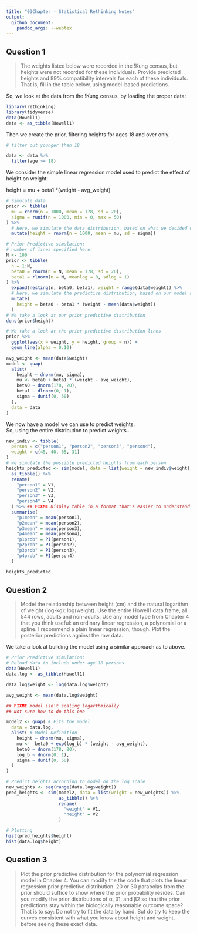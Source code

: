```yaml
---
title: "03Chapter - Statistical Rethinking Notes"
output: 
  github_document:
    pandoc_args: --webtex
---
```


## Question 1

> The weights listed below were recorded in the !Kung census, but heights
> were not recorded for these individuals. Provide predicted heights and 89%
> compatibility intervals for each of these individuals. That is, fill in the table
> below, using model-based predictions.

So, we look at the data from the !Kung census, by loading the proper data:

```r
library(rethinking)
library(tidyverse)
data(Howell1)
data <- as_tibble(Howell1)
```

Then we create the prior, filtering heights for ages 18 and over only.

```r
# filter out younger than 18

data <- data %>% 
  filter(age >= 18)
```
We consider the simple linear regression model used to predict the effect of height on weight:

height = mu + beta1 *(weight - avg_weight)
```r
# Simulate data
prior <- tibble(
  mu = rnorm(n = 1000, mean = 178, sd = 20),
  sigma = runif(n = 1000, min = 0, max = 50)
) %>% 
  # Here, we simulate the data distribution, based on what we decided our prior values to be
  mutate(height = rnorm(n = 1000, mean = mu, sd = sigma))

# Prior Predictive simulation:
# number of lines specified here:
N <- 100
prior <- tibble(
  n = 1:N,
  beta0 = rnorm(n = N, mean = 178, sd = 20),
  beta1 = rlnorm(n = N, meanlog = 0, sdlog = 1)
) %>%
  expand(nesting(n, beta0, beta1), weight = range(data$weight)) %>%
  # Here, we simulate the predictive distribution, based on our model above
  mutate(
    height = beta0 + beta1 * (weight - mean(data$weight))
  )
# We take a look at our prior predictive distribution
dens(prior$height)

# We take a look at the prior predictive distribution lines
prior %>% 
  ggplot(aes(x = weight, y = height, group = n)) +
  geom_line(alpha = 0.10)

avg_weight <- mean(data$weight)
model <- quap(
  alist(
    height ~ dnorm(mu, sigma),                   
    mu <- beta0 + beta1 * (weight - avg_weight), 
    beta0 ~ dnorm(178, 20),                      
    beta1 ~ dlnorm(0, 1),                        
    sigma ~ dunif(0, 50)                         
  ),
  data = data
)
```

We now have a model we can use to predict weights.  
So, using the entire distribution to predict weights..

```r
new_indiv <- tibble(
  person = c("person1", "person2", "person3", "person4"),
  weight = c(45, 40, 65, 31)
)
# we simulate the possible predicted heights from each person
heights_predicted <- sim(model, data = list(weight = new_indiv$weight)) %>% 
  as_tibble() %>% 
  rename(
    "person1" = V1,
    "person2" = V2,
    "person3" = V3,
    "person4" = V4
  ) %>% ## FIXME Display table in a format that's easier to understand
  summarise(
    "p1mean" = mean(person1),
    "p2mean" = mean(person2),
    "p3mean" = mean(person3),
    "p4mean" = mean(person4),
    "p1prob" = PI(person1),
    "p2prob" = PI(person2),
    "p3prob" = PI(person3),
    "p4prob" = PI(person4)
  )

heights_predicted
```

## Question 2

> Model the relationship between height (cm) and the natural logarithm
> of weight (log-kg): log(weight). Use the entire Howell1 data frame, all
> 544 rows, adults and non-adults. Use any model type from Chapter 4 that
> you think useful: an ordinary linear regression, a polynomial or a spline. I
> recommend a plain linear regression, though. Plot the posterior predictions
> against the raw data.

We take a look at building the model using a similar approach as to above.

```r
# Prior Predictive simulation:
# Reload data to include under age 18 persons
data(Howell1)
data.log <- as_tibble(Howell1)

data.log$weight <- log(data.log$weight)

avg_weight <- mean(data.log$weight)

## FIXME model isn't scaling logarthmically
## Not sure how to do this one

model2 <- quap( # Fits the model
  data = data.log,
  alist( # Model Definition
    height ~ dnorm(mu, sigma),                   
    mu <-  beta0 + exp(log_b) * (weight - avg_weight), 
    beta0 ~ dnorm(178, 20),                      
    log_b ~ dnorm(0, 1),                        
    sigma ~ dunif(0, 50)                         
  )
)

# Predict heights according to model on the log scale
new_weights <- seq(range(data.log$weight))
pred_heights <- sim(model2, data = list(weight = new_weights)) %>% 
                    as_tibble() %>% 
                    rename(
                      "weight" = V1,
                      "height" = V2
                    )

# Plotting
hist(pred_heights$height)
hist(data.log$height)
```
## Question 3

  >Plot the prior predictive distribution for the polynomial regression model
  >in Chapter 4. 
  >You can modify the the code that plots the linear regression
  >prior predictive distribution. 
  >20 or 30 parabolas from the prior should suffice to show where the prior 
  >probability resides. 
  >Can you modify the prior distributions of α, β1, and β2 so that the prior 
  >predictions stay within the biologically reasonable outcome space? 
  >That is to say: Do not try to fit the data by hand. 
  >But do try to keep the curves consistent with what you know about height and 
  >weight, before seeing these exact data.

